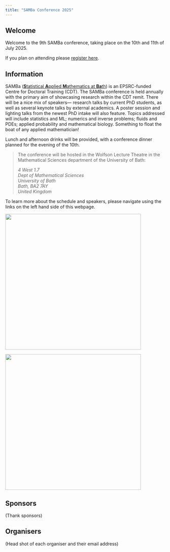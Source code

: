 ```yaml
---
title: "SAMBa Conference 2025"
---
```


## Welcome

Welcome to the 9th SAMBa conference, taking place on the 10th and 11th of July 2025.

If you plan on attending please [register here](https://docs.google.com/forms/d/e/1FAIpQLSeIbzE49w8QGRxhF4LGffB5TY_12ndgt2YEMfK_U3RB_EE9hQ/viewform?usp=header).

## Information

SAMBa ([**S**tatistical **A**pplied **M**athematics at **Ba**th](https://samba.ac.uk/)) is an EPSRC-funded Centre for Doctoral Training (CDT). The SAMBa conference is held annually with the primary aim of showcasing research within the CDT remit. There will be a nice mix of speakers— research talks by current PhD students, as well as several keynote talks by external academics. A poster session and lighting talks from the newest PhD intake will also feature. Topics addressed will include statistics and ML; numerics and inverse problems; fluids and PDEs; applied probability and mathematical biology. Something to float the boat of any applied mathematician!

Lunch and afternoon drinks will be provided, with a conference dinner planned for the evening of the 10th.

> The conference will be hosted in the Wolfson Lecture Theatre in the Mathematical Sciences department of the University of Bath:
>
> *4 West 1.7\
> Dept of Mathematical Sciences\
> University of Bath\
> Bath, BA2 7AY\
> United Kingdom*

To learn more about the schedule and speakers, please navigate using the links on the left hand side of this webpage.

![](images/samba%201.jpg){fig-align="center" width="427"}

![](images/ukri_epsr_council-logo_horiz-rgb.png){fig-align="center" width="427"}

## Sponsors

(Thank sponsors)

## Organisers

(Head shot of each organiser and their email address)

## 

